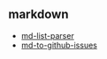 
## markdown

- [md-list-parser](https://hedrall.github.io/md-list-parser/)
- [md-to-github-issues](https://hedrall.github.io/md-to-github-issues/)
